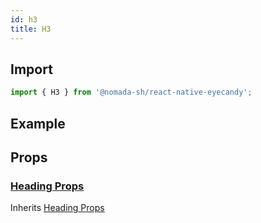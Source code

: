```yaml
---
id: h3
title: H3
---
```


## Import

```jsx
import { H3 } from '@nomada-sh/react-native-eyecandy';
```

## Example

## Props

### [Heading Props](heading#props)

Inherits [Heading Props](heading#props)